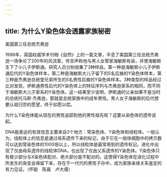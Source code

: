 ```yaml
---
---
---
```

title: 为什么Y染色体会透露家族秘密
---




美国第三任总统杰弗逊



1998年，英国权威学术刊物《自然》上的一篇文章，平息了美国第三任总统杰弗逊一场争论了200年的风流案，传言声称他与黑人女管家海敏斯有染，并使海敏斯生下了小儿子伊斯通。研究人员分别收集了3种样品，第一种是海敏斯小儿子伊斯通后代的Y染色体样本，第二种是海敏斯大儿子留下的5名后裔的Y染色体样本，第三种是杰弗逊总统堂兄弟所生的5名男性后裔的Y染色体样本。3种类型的样品经过比对发现，伊斯通男性后代的Y染色体上的特征序列与杰弗逊家系的相同，而不同于海敏斯大儿子家系的Y染色体。这一结果至少说明，伊斯通的父亲如果不是当时的总统托马斯·杰弗逊，那就是总统家族中的成年男性。黑人女子海敏斯的后代想要认祖归宗的愿望，终于如愿以偿。

为什么Y染色体能从现在的男性追踪到他的男性祖先呢？这要从染色体的遗传说起。

DNA能表达的有效信息主要来自3个地方：常染色体、Y染色体和线粒体。一般认为，线粒体上的信息是通过母系遗传下来的标记，由于它在一般体细胞中的拷贝数可以达到常染色体的1000倍以上，所以线粒体是最常用到的遗传标记。进化中出现了仅由母系遗传的线粒体DNA，也出现了仅由父系遗传的Y染色体。Y染色体只有极少部分与X染色体配对，绝大部分是不配对的。这使得Y染色体在进化过程中所发生的突变会保留下来，存在于一代代的男性子孙中，成为家族亲缘关系鉴定的有力见证。（怀聪　陈晨　卢大儒）